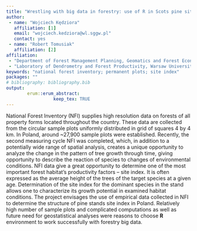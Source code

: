 ---
title: "Wrestling with big data in forestry: use of R in Scots pine site index analysis."
author:
 - name: "Wojciech Kędziora"
   affiliation: [1]
   email: "wojciech.kedziora@wl.sggw.pl"
   contact: yes
 - name: "Robert Tomusiak"
   affiliation: [2]
affiliation:
 - "Department of Forest Management Planning, Geomatics and Forest Economics, Warsaw University of Life Sciences – SGGW"
 - "Laboratory of Dendrometry and Forest Productivity, Warsaw University of Life Sciences – SGGW"
keywords: "national forest inventory; permanent plots; site index"
packages: ""
# bibliography: bibliography.bib
output:  
        erum::erum_abstract:
                  keep_tex: TRUE
---

National Forest Inventory (NFI) supplies high resolution data on forests
of all property forms located throughout the country. These data are
collected from the circular sample plots uniformly distributed in grid
of squares 4 by 4 km. In Poland, around ~27,900 sample plots were
established. Recently, the second measuring cycle NFI was completed,
which, in addition to a potentially wide range of spatial analysis,
creates a unique opportunity to analyze the change in the pattern of
tree growth through time, giving opportunity to describe the reaction of
species to changes of environmental conditions. NFI data give a great
opportunity to determine one of the most important forest habitat’s
productivity factors -- site index. It is often expressed as the average
height of the trees of the target species at a given age. Determination
of the site index for the dominant species in the stand allows one to
characterize its growth potential in examined habitat conditions. The
project envisages the use of empirical data collected in NFI to
determine the structure of pine stands site index in Poland. Relatively
high number of sample plots and complicated computations as well as
future need for geostatistical analyses were reasons to choose **R**
environment to work successfully with forestry big data.

<!--  -->
<!--  -->
<!--  -->
